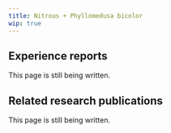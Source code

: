 ---
title: Nitrous + Phyllomedusa bicolor
wip: true
---

## Experience reports

This page is still being written.

## Related research publications

This page is still being written.


